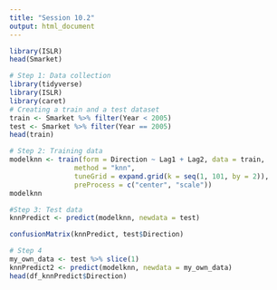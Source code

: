 ```yaml
---
title: "Session 10.2"
output: html_document
---
```


```r
library(ISLR)
head(Smarket)

# Step 1: Data collection
library(tidyverse)
library(ISLR)
library(caret)
# Creating a train and a test dataset
train <- Smarket %>% filter(Year < 2005)
test <- Smarket %>% filter(Year == 2005)
head(train)
```

```r
# Step 2: Training data
modelknn <- train(form = Direction ~ Lag1 + Lag2, data = train,
                method = "knn",
                tuneGrid = expand.grid(k = seq(1, 101, by = 2)),
                preProcess = c("center", "scale"))
modelknn
```

```r
#Step 3: Test data
knnPredict <- predict(modelknn, newdata = test)

confusionMatrix(knnPredict, test$Direction)
```

```r
# Step 4
my_own_data <- test %>% slice(1)
knnPredict2 <- predict(modelknn, newdata = my_own_data)
head(df_knnPredict$Direction)
```

